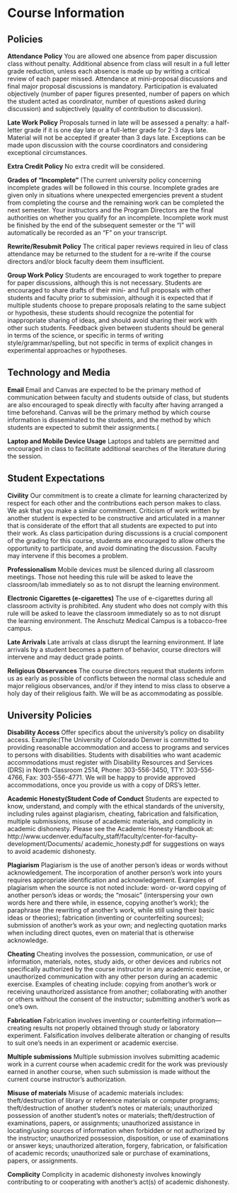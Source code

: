 # Course Information {#syllabus-policies}

## Policies 

**Attendance Policy** You are allowed one absence from paper discussion class without penalty. Additional absence from class will result in a full letter grade reduction, unless each absence is made up by writing a critical review of each paper missed. Attendance at mini-proposal discussions and final major proposal discussions is mandatory. Participation is evaluated objectively (number of paper figures presented, number of papers on which the student acted as coordinator, number of questions asked during discussion) and subjectively (quality of contribution to discussion).

**Late Work Policy** Proposals turned in late will be assessed a penalty: a half-letter grade if it is one day late or a full-letter grade for 2-3 days late. Material will not be accepted if greater than 3 days late. Exceptions can be made upon discussion with the course coordinators and considering exceptional circumstances. 

**Extra Credit Policy** No extra credit will be considered. 

**Grades of "Incomplete"** (The current university policy concerning incomplete grades will be followed in this course. Incomplete grades are given only in situations where unexpected emergencies prevent a student from completing the course and the remaining work can be completed the next semester. Your instructors and the Program Directors are the final authorities on whether you qualify for an incomplete. Incomplete work must be finished by the end of the subsequent semester or the “I” will automatically be recorded as an “F” on your transcript. 

**Rewrite/Resubmit Policy** The critical paper reviews required in lieu of class attendance may be returned to the student for a re-write if the course directors and/or block faculty deem them insufficient. 

**Group Work Policy** Students are encouraged to work together to prepare for paper discussions, although this is not necessary. Students are encouraged to share drafts of their mini- and full proposals with other students and faculty prior to submission, although it is expected that if multiple students choose to prepare proposals relating to the same subject or hypothesis, these students should recognize the potential for inappropriate sharing of ideas, and should avoid sharing their work with other such students. Feedback given between students should be general in terms of the science, or specific in terms of writing style/grammar/spelling, but not specific in terms of explicit changes in experimental approaches or hypotheses.

## Technology and Media

**Email** Email and Canvas are expected to be the primary method of communication between faculty and students outside of class, but students are also encouraged to speak directly with faculty after having arranged a time beforehand. Canvas will be the primary method by which course information is disseminated to the students, and the method by which students are expected to submit their assignments.(

**Laptop and Mobile Device Usage** Laptops and tablets are permitted and encouraged in class to facilitate additional searches of the literature during the session.

## Student Expectations

**Civility** Our commitment is to create a climate for learning characterized by respect for each other and the contributions each person makes to class. We ask that you make a similar commitment. Criticism of work written by another student is expected to be constructive and articulated in a manner that is considerate of the effort that all students are expected to put into their work. As class participation during discussions is a crucial component of the grading for this course, students are encouraged to allow others the opportunity to participate, and avoid dominating the discussion. Faculty may intervene if this becomes a problem.

**Professionalism** Mobile devices must be silenced during all classroom meetings. Those not heeding this rule will be asked to leave the classroom/lab immediately so as to not disrupt the learning environment. 

**Electronic Cigarettes (e-cigarettes)** The use of e-cigarettes during all classroom activity is prohibited. Any student who does not comply with this rule will be asked to leave the classroom immediately so as to not disrupt the learning environment. The Anschutz Medical Campus is a tobacco-free campus.

**Late Arrivals** Late arrivals at class disrupt the learning environment. If late arrivals by a student becomes a pattern of behavior, course directors will intervene and may deduct grade points.

**Religious Observances** The course directors request that students inform us as early as possible of conflicts between the normal class schedule and major religious observances, and/or if they intend to miss class to observe a holy day of their religious faith. We will be as accommodating as possible.

## University Policies

**Disability Access** Offer specifics about the university’s policy on disability access. Example:(The University of Colorado Denver is committed to providing reasonable accommodation and access to programs and services to persons with disabilities. Students with disabilities who want academic accommodations must register with Disability Resources and Services (DRS) in North Classroom 2514, Phone: 303-556-3450, TTY: 303-556- 4766, Fax: 303-556-4771. We will be happy to provide approved accommodations, once you provide us with a copy of DRS’s letter. 

**Academic Honesty(Student Code of Conduct** Students are expected to know, understand, and comply with the ethical standards of the university, including rules against plagiarism, cheating, fabrication and falsification, multiple submissions, misuse of academic materials, and complicity in academic dishonesty. Please see the Academic Honesty Handbook at: http://www.ucdenver.edu/faculty_staff/faculty/center-for-faculty-development/Documents/ academic_honesty.pdf for suggestions on ways to avoid academic dishonesty. 

**Plagiarism** Plagiarism is the use of another person’s ideas or words without acknowledgement. The incorporation of another person’s work into yours requires appropriate identification and acknowledgement. Examples of plagiarism when the source is not noted include: word- or-word copying of another person’s ideas or words; the “mosaic” (interspersing your own words here and there while, in essence, copying another’s work); the paraphrase (the rewriting of another’s work, while still using their basic ideas or theories); fabrication (inventing or counterfeiting sources); submission of another’s work as your own; and neglecting quotation marks when including direct quotes, even on material that is otherwise acknowledge. 

**Cheating** Cheating involves the possession, communication, or use of information, materials, notes, study aids, or other devices and rubrics not specifically authorized by the course instructor in any academic exercise, or unauthorized communication with any other person during an academic exercise. Examples of cheating include: copying from another’s work or receiving unauthorized assistance from another; collaborating with another or others without the consent of the instructor; submitting another’s work as one’s own. 

**Fabrication** Fabrication involves inventing or counterfeiting information—creating results not properly obtained through study or laboratory experiment. Falsification involves deliberate alteration or changing of results to suit one’s needs in an experiment or academic exercise. 

**Multiple submissions** Multiple submission involves submitting academic work in a current course when academic credit for the work was previously earned in another course, when such submission is made without the current course instructor’s authorization.

**Misuse of materials** Misuse of academic materials includes: theft/destruction of library or reference materials or computer programs; theft/destruction of another student’s notes or materials; unauthorized possession of another student’s notes or materials; theft/destruction of examinations, papers, or assignments; unauthorized assistance in locating/using sources of information when forbidden or not authorized by the instructor; unauthorized possession, disposition, or use of examinations or answer keys; unauthorized alteration, forgery, fabrication, or falsification of academic records; unauthorized sale or purchase of examinations, papers, or assignments.

**Complicity** Complicity in academic dishonesty involves knowingly contributing to or cooperating with another’s act(s) of academic dishonesty. 
